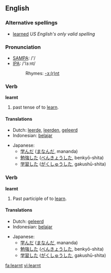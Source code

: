 ==English==

===Alternative spellings===
*[[learned]] ''US English's only valid spelling''

===Pronunciation===
{{rfap}}
*[[w:SAMPA|SAMPA]]: /'/
*[[w:IPA|IPA]]: /'lɜːnt/
*:Rhymes: [[Rhymes:English:-ɜː(r)nt|-ɜː(r)nt]]

===Verb===
'''learnt'''

# {{UK}} past tense of to [[learn]].

====Translations====
{{top}}
*Dutch: [[leerde]], [[leerden]], [[geleerd]]
*Indonesian: [[ajar|belajar]]
{{mid}}
*Japanese:
** [[学んだ]] ([[まなんだ]], mananda)
** [[勉強]]した ([[べんきょう]]した, benkyō-shita)
** [[学習]]した ([[がくしゅう]]した, gakushū-shita)
{{bottom}}

===Verb===
'''learnt'''

# {{UK}} Past participle of to [[learn]].

====Translations====
{{top}}
*Dutch: [[geleerd]]
*Indonesian: [[ajar|belajar]]
{{mid}}
*Japanese:
** [[学んだ]] ([[まなんだ]], mananda)
** [[勉強]]した ([[べんきょう]]した, benkyō-shita)
** [[学習]]した ([[がくしゅう]]した, gakushū-shita)
{{bottom}}

[[fa:learnt]]
[[vi:learnt]]